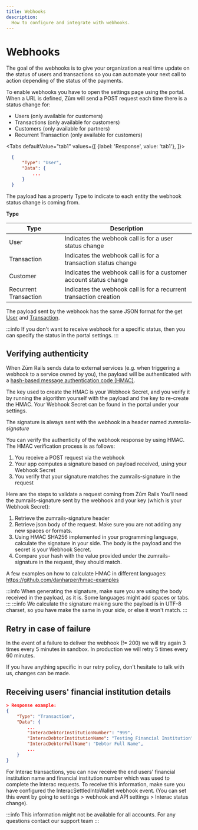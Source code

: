 ```yaml
---
title: Webhooks
description:
  How to configure and integrate with webhooks.
---
```


# Webhooks

The goal of the webhooks is to give your organization a real time update on the status of users and transactions so you can automate your next call to action depending of the status of the payments.

To enable webhooks you have to open the settings page using the portal. When a URL is defined, Zūm will send a POST request each time there is a status change for:

- Users (only available for customers)
- Transactions (only available for customers)
- Customers (only available for partners)
- Recurrent Transaction (only available for customers)

<Tabs
  defaultValue="tab1"
  values={[
    {label: 'Response', value: 'tab1'},
  ]}>
  <TabItem value="tab1">

  ```json
    {
        "Type": "User",
        "Data": {
            ...
        }
    }
  ```

  </TabItem>
</Tabs>

The payload has a property Type to indicate to each entity the webhook status change is coming from.

**Type**

Type | Description
--------- | -------
User | Indicates the webhook call is for a user status change
Transaction | Indicates the webhook call is for a transaction status change
Customer | Indicates the webhook call is for a customer account status change
Recurrent Transaction |  Indicates the webhook call is for a recurrent transaction creation


The payload sent by the webhook has the same JSON format for the get [User](./users/#get-a-specific-user) and [Transaction](./transactions/#get-a-specific-transaction).

:::info
If you don't want to receive webhook for a specific status, then you can specify the status in the portal settings.
:::

## Verifying authenticity

When Zūm Rails sends data to external services (e.g. when triggering a webhook to a service owned by you), the payload will be authenticated with a [hash-based message authentication code (HMAC)](https://en.wikipedia.org/wiki/HMAC).

The key used to create the HMAC is your Webhook Secret, and you verify it by running the algorithm yourself with the payload and the key to re-create the HMAC. Your Webhook Secret can be found in the portal under your settings.

The signature is always sent with the webhook in a header named *zumrails-signature*

You can verify the authenticity of the webhook response by using HMAC. The HMAC verification process is as follows:

1. You receive a POST request via the webhook
2. Your app computes a signature based on payload received, using your Webhook Secret
3. You verify that your signature matches the zumrails-signature in the request

Here are the steps to validate a request coming from Zūm Rails You’ll need the zumrails-signature sent by the webhook and your key (which is your Webhook Secret):

1. Retrieve the zumrails-signature header
2. Retrieve json body of the request. Make sure you are not adding any new spaces or formats.
3. Using HMAC SHA256 implemented in your programming language, calculate the signature in your side. The body is the payload and the secret is your Webhook Secret.
4. Compare your hash with the value provided under the zumrails-signature in the request, they should match.

A few examples on how to calculate HMAC in different languages: https://github.com/danharper/hmac-examples

:::info
When generating the signature, make sure you are using the body received in the payload, as it is. Some languages might add spaces or tabs.
:::
:::info
We calculate the signature making sure the payload is in UTF-8 charset, so you have make the same in your side, or else it won't match.
:::

## Retry in case of failure

In the event of a failure to deliver the webhook (!= 200) we will try again 3 times every 5 minutes in sandbox. In production we will retry 5 times every 60 minutes.

If you have anything specific in our retry policy, don't hesitate to talk with us, changes can be made.

## Receiving users' financial institution details

```json
> Response example:
{
    "Type": "Transaction",
    "Data": {
        ...
        "InteracDebtorInstitutionNumber": "999",
        "InteracDebtorInstitutionName": "Testing Financial Institution",
        "InteracDebtorFullName": "Debtor Full Name",
        ...
    }
}
```

For Interac transactions, you can now receive the end users' financial institution name and financial institution number which was used to complete the Interac requests. To receive this information, make sure you have configured the InteracSettledIntoWallet webhook event. (You can set this event by going to settings > webhook and API settings > Interac status change).

:::info
This information might not be available for all accounts. For any questions contact our support team
:::

